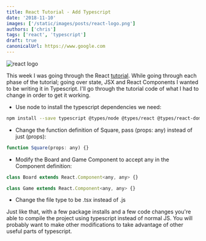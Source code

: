 ```yaml
---
title: React Tutorial - Add Typescript
date: '2018-11-10'
images: ['/static/images/posts/react-logo.png']
authors: ['chris']
tags: ['react', 'typescript']
draft: true
canonicalUrl: https://www.google.com
---
```


<Image
  className="w-full rounded-xl"
  alt="react logo"
  src="/static/images/posts/react-logo.png"
  layout="responsive"
  width={450}
  height={250}
/>

<TOCInline toc={props.toc} asDisclosure toHeading={3} />

This week I was going through the React [tutorial](https://reactjs.org/tutorial/tutorial.html). While going through each phase of the tutorial; going over state, JSX and React Components I wanted to be writing it in Typescript. I'll go through the tutorial code of what I had to change in order to get it working.

- Use node to install the typescript dependencies we need:

```bash
npm install --save typescript @types/node @types/react @types/react-dom @types/jest
```

- Change the function definition of Square, pass (props: any) instead of just (props):

```js
function Square(props: any) {}
```

- Modify the Board and Game Component to accept any in the Component definition:

```js
class Board extends React.Component<any, any> {}

class Game extends React.Component<any, any> {}
```

- Change the file type to be .tsx instead of .js

Just like that, with a few package installs and a few code changes you're able to compile the project using typescript instead of normal JS. You will probably want to make other modifications to take advantage of other useful parts of typescript.
